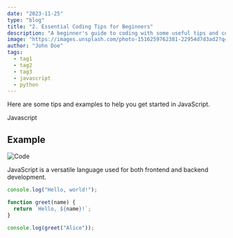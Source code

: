 ```yaml
---
date: "2023-11-25"
type: "blog"
title: "2. Essential Coding Tips for Beginners"
description: "A beginner's guide to coding with some useful tips and code examples."
image: "https://images.unsplash.com/photo-1516259762381-22954d7d3ad2?q=80&w=2689&auto=format&fit=crop&ixlib=rb-4.0.3&ixid=M3wxMjA3fDB8MHxwaG90by1wYWdlfHx8fGVufDB8fHx8fA%3D%3D"
author: "John Doe"
tags:
  - tag1
  - tag2
  - tag3
  - javascript
  - python
---
```


Here are some tips and examples to help you get started in JavaScript.

Javascript

## Example

![Code](https://images.unsplash.com/photo-1515879218367-8466d910aaa4?q=80&w=2938&auto=format&fit=crop&ixlib=rb-4.0.3&ixid=M3wxMjA3fDB8MHxwaG90by1wYWdlfHx8fGVufDB8fHx8fA%3D%3D)

JavaScript is a versatile language used for both frontend and backend development.

```javascript
console.log("Hello, world!");

function greet(name) {
  return `Hello, ${name}!`;
}

console.log(greet("Alice"));
```

